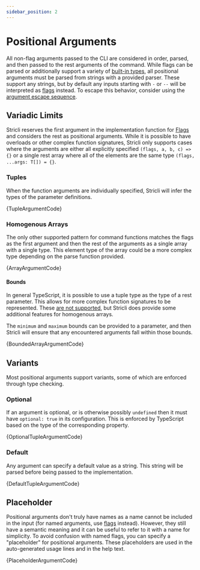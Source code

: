 ```yaml
---
sidebar_position: 2
---
```



# Positional Arguments

All non-flag arguments passed to the CLI are considered in order, parsed, and then passed to the rest arguments of the command. While flags can be parsed or additionally support a variety of [built-in types](flags.mdx#types), all positional arguments must be parsed from strings with a provided parser. These support any strings, but by default any inputs starting with `-` or `--` will be interpreted as [flags](./flags.mdx) instead. To escape this behavior, consider using the [argument escape sequence](../configuration/input-scanning.mdx#argument-escape-sequence).

## Variadic Limits

Stricli reserves the first argument in the implementation function for [Flags](./flags.mdx) and considers the rest as positional arguments. While it is possible to have overloads or other complex function signatures, Stricli only supports cases where the arguments are either all explicitly specified `(flags, a, b, c) => {}` or a single rest array where all of the elements are the same type `(flags, ...args: T[]) = {}`.

### Tuples

When the function arguments are individually specified, Stricli will infer the types of the parameter definitions.


<StricliPlayground>{TupleArgumentCode}</StricliPlayground>

### Homogenous Arrays

The only other supported pattern for command functions matches the flags as the first argument and then the rest of the arguments as a single array with a single type. This element type of the array could be a more complex type depending on the parse function provided.


<StricliPlayground>{ArrayArgumentCode}</StricliPlayground>

#### Bounds

In general TypeScript, it is possible to use a tuple type as the type of a rest parameter. This allows for more complex function signatures to be represented. These [are not supported](#variadic-limits), but Stricli does provide some additional features for homogenous arrays.

The `minimum` and `maximum` bounds can be provided to a parameter, and then Stricli will ensure that any encountered arguments fall within those bounds.


<StricliPlayground>{BoundedArrayArgumentCode}</StricliPlayground>

## Variants

Most positional arguments support variants, some of which are enforced through type checking.

### Optional

If an argument is optional, or is otherwise possibly `undefined` then it must have `optional: true` in its configuration. This is enforced by TypeScript based on the type of the corresponding property.


<StricliPlayground>{OptionalTupleArgumentCode}</StricliPlayground>

### Default

Any argument can specify a default value as a string. This string will be parsed before being passed to the implementation.


<StricliPlayground>{DefaultTupleArgumentCode}</StricliPlayground>

## Placeholder

Positional arguments don't truly have names as a name cannot be included in the input (for named arguments, use [flags](./flags.mdx) instead). However, they still have a semantic meaning and it can be useful to refer to it with a name for simplicity. To avoid confusion with named flags, you can specify a "placeholder" for positional arguments. These placeholders are used in the auto-generated usage lines and in the help text.


<StricliPlayground>{PlaceholderArgumentCode}</StricliPlayground>
